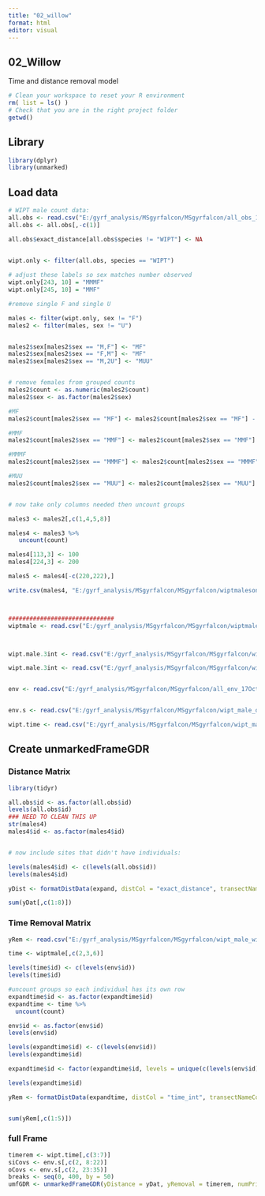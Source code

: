 ```yaml
---
title: "02_willow"
format: html
editor: visual
---
```


## 02_Willow

Time and distance removal model

```r
# Clean your workspace to reset your R environment
rm( list = ls() )
# Check that you are in the right project folder
getwd()
```

## Library

```r

library(dplyr)
library(unmarked)

```

## Load data

```r

# WIPT male count data:
all.obs <- read.csv("E:/gyrf_analysis/MSgyrfalcon/MSgyrfalcon/all_obs_17Oct23.csv")
all.obs <- all.obs[,-c(1)]

all.obs$exact_distance[all.obs$species != "WIPT"] <- NA
  

wipt.only <- filter(all.obs, species == "WIPT")

# adjust these labels so sex matches number observed
wipt.only[243, 10] = "MMMF"
wipt.only[245, 10] = "MMF"

#remove single F and single U

males <- filter(wipt.only, sex != "F")
males2 <- filter(males, sex != "U")


males2$sex[males2$sex == "M,F"] <- "MF"
males2$sex[males2$sex == "F,M"] <- "MF"
males2$sex[males2$sex == "M,2U"] <- "MUU"


# remove females from grouped counts
males2$count <- as.numeric(males2$count)
males2$sex <- as.factor(males2$sex)

#MF
males2$count[males2$sex == "MF"] <- males2$count[males2$sex == "MF"] - 1

#MMF
males2$count[males2$sex == "MMF"] <- males2$count[males2$sex == "MMF"] - 1

#MMMF
males2$count[males2$sex == "MMMF"] <- males2$count[males2$sex == "MMMF"] - 1

#MUU
males2$count[males2$sex == "MUU"] <- males2$count[males2$sex == "MUU"] - 2


# now take only columns needed then uncount groups

males3 <- males2[,c(1,4,5,8)]

males4 <- males3 %>%
   uncount(count)

males4[113,3] <- 100
males4[224,3] <- 200

males5 <- males4[-c(220,222),]

write.csv(males4, "E:/gyrf_analysis/MSgyrfalcon/MSgyrfalcon/wiptmalesonly_timeanddist.csv")



##############################
wiptmale <- read.csv("E:/gyrf_analysis/MSgyrfalcon/MSgyrfalcon/wiptmale.csv")



wipt.male.3int <- read.csv("E:/gyrf_analysis/MSgyrfalcon/MSgyrfalcon/wipt_male_df_timeanddist_18Oct23.csv")

wipt.male.3int <- read.csv("E:/gyrf_analysis/MSgyrfalcon/MSgyrfalcon/wipt_male_df_3inttimeanddist_19Oct23.csv")


env <- read.csv("E:/gyrf_analysis/MSgyrfalcon/MSgyrfalcon/all_env_17Oct23.csv")


env.s <- read.csv("E:/gyrf_analysis/MSgyrfalcon/MSgyrfalcon/wipt_male_df_timeanddist_18Oct23.csv")

wipt.time <- read.csv("E:/gyrf_analysis/MSgyrfalcon/MSgyrfalcon/wipt_male_wide_18Oct23.csv")
```

## Create unmarkedFrameGDR

### Distance Matrix

```r

library(tidyr)

all.obs$id <- as.factor(all.obs$id)
levels(all.obs$id)
### NEED TO CLEAN THIS UP
str(males4)
males4$id <- as.factor(males4$id)


# now include sites that didn't have individuals:

levels(males4$id) <- c(levels(all.obs$id))
levels(males4$id)

yDist <- formatDistData(expand, distCol = "exact_distance", transectNameCol = "id", dist.breaks = c(0, 50, 100, 150, 200, 250, 300, 350, 400 ))

sum(yDat[,c(1:8)])
```

### Time Removal Matrix

```r

yRem <- read.csv("E:/gyrf_analysis/MSgyrfalcon/MSgyrfalcon/wipt_male_wide_18Oct23.csv")

time <- wiptmale[,c(2,3,6)]

levels(time$id) <- c(levels(env$id))
levels(time$id)

#uncount groups so each individual has its own row
expandtime$id <- as.factor(expandtime$id)
expandtime <- time %>%
  uncount(count)

env$id <- as.factor(env$id)
levels(env$id)

levels(expandtime$id) <- c(levels(env$id))
levels(expandtime$id)

expandtime$id <- factor(expandtime$id, levels = unique(c(levels(env$id), levels(expandtime$id))))

levels(expandtime$id)

yRem <- formatDistData(expandtime, distCol = "time_int", transectNameCol = "id", dist.breaks = c(0, 1, 2, 3, 4, 5))


sum(yRem[,c(1:5)])
```

### full Frame

```r

timerem <- wipt.time[,c(3:7)]
siCovs <- env.s[,c(2, 8:22)]
oCovs <- env.s[,c(2, 23:35)]
breaks <- seq(0, 400, by = 50)
umfGDR <- unmarkedFrameGDR(yDistance = yDat, yRemoval = timerem, numPrimary = 1, siteCovs = siCovs, obsCovs = oCovs, yearlySiteCovs = NULL, dist.breaks = breaks, unitsIn = 'm', period.lengths = NULL)
```
